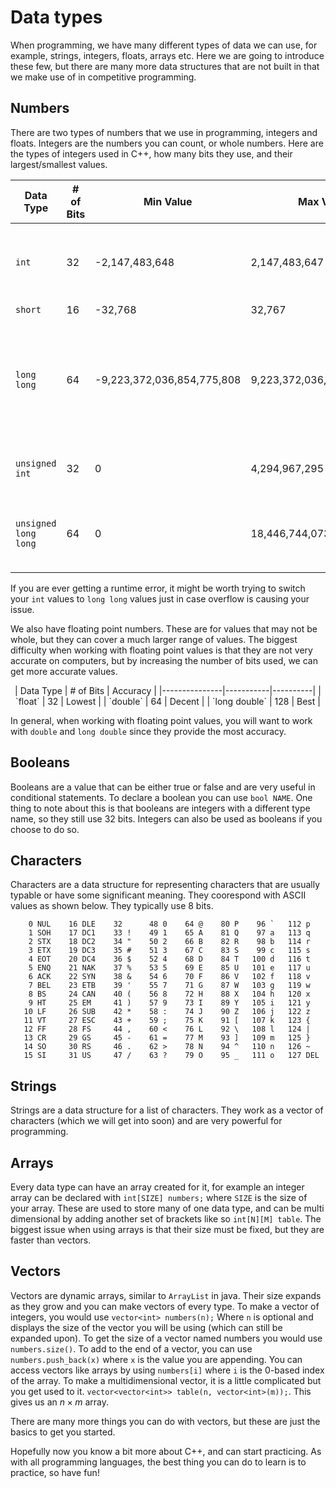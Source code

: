 # Data types

When programming, we have many different types of data we can use, for example, strings, integers, floats, arrays etc.
Here we are going to introduce these few, but there are many more data structures that are not built in that we make use of in competitive programming.

## Numbers

There are two types of numbers that we use in programming, integers and floats.  Integers are the numbers you can count, or whole numbers.
Here are the types of integers used in C++, how many bits they use, and their largest/smallest values.

| Data Type            | # of Bits | Min Value                  | Max Value                  | Use Case                                                              |
|----------------------|-----------|----------------------------|----------------------------|-----------------------------------------------------------------------|
| `int`                | 32        | -2,147,483,648             | 2,147,483,647              | When working with "average" sized numbers                             |
| `short`              | 16        | -32,768                    | 32,767                     | Don't                                                                 |
| `long long`          | 64        | -9,223,372,036,854,775,808 | 9,223,372,036,854,775,807  | When numbers can overflow an integer, but won't overflow `long longs` |
| `unsigned int`       | 32        | 0                          | 4,294,967,295              | Most of the time you won't need this                                  |
| `unsigned long long` | 64        | 0                          | 18,446,744,073,709,551,615 | If you need just a few more bits than `long long`                     |

If you are ever getting a runtime error, it might be worth trying to switch your `int` values to `long long` values just in case overflow is causing your issue.

We also have floating point numbers.  These are for values that may not be whole, but they can cover a much larger range of values.
The biggest difficulty when working with floating point values is that they are not very accurate on computers, but by increasing the number of bits used, we can get more accurate values.

<p align="center">
| Data Type     | # of Bits | Accuracy |
|---------------|-----------|----------|
| `float`       | 32        | Lowest   |
| `double`      | 64        | Decent   |
| `long double` | 128       | Best     |
</p>

In general, when working with floating point values, you will want to work with `double` and `long double` since they provide the most accuracy.

## Booleans
Booleans are a value that can be either true or false and are very useful in conditional statements.
To declare a boolean you can use `bool NAME`.
One thing to note about this is that booleans are integers with a different type name, so they still use 32 bits.
Integers can also be used as booleans if you choose to do so.

## Characters

Characters are a data structure for representing characters that are usually typable or have some significant meaning.
They coorespond with ASCII values as shown below.  They typically use 8  bits.

```console
    0 NUL    16 DLE    32      48 0    64 @    80 P    96 `   112 p 
    1 SOH    17 DC1    33 !    49 1    65 A    81 Q    97 a   113 q 
    2 STX    18 DC2    34 "    50 2    66 B    82 R    98 b   114 r 
    3 ETX    19 DC3    35 #    51 3    67 C    83 S    99 c   115 s 
    4 EOT    20 DC4    36 $    52 4    68 D    84 T   100 d   116 t 
    5 ENQ    21 NAK    37 %    53 5    69 E    85 U   101 e   117 u 
    6 ACK    22 SYN    38 &    54 6    70 F    86 V   102 f   118 v 
    7 BEL    23 ETB    39 '    55 7    71 G    87 W   103 g   119 w 
    8 BS     24 CAN    40 (    56 8    72 H    88 X   104 h   120 x 
    9 HT     25 EM     41 )    57 9    73 I    89 Y   105 i   121 y 
   10 LF     26 SUB    42 *    58 :    74 J    90 Z   106 j   122 z 
   11 VT     27 ESC    43 +    59 ;    75 K    91 [   107 k   123 { 
   12 FF     28 FS     44 ,    60 <    76 L    92 \   108 l   124 | 
   13 CR     29 GS     45 -    61 =    77 M    93 ]   109 m   125 } 
   14 SO     30 RS     46 .    62 >    78 N    94 ^   110 n   126 ~ 
   15 SI     31 US     47 /    63 ?    79 O    95 _   111 o   127 DEL
```

## Strings

Strings are a data structure for a list of characters.
They work as a vector of characters (which we will get into soon) and are very powerful for programming.

## Arrays
Every data type can have an array created for it, for example an integer array can be declared with `int[SIZE] numbers;` where `SIZE` is the size of your array.
These are used to store many of one data type, and can be multi dimensional by adding another set of brackets like so `int[N][M] table`.
The biggest issue when using arrays is that their size must be fixed, but they are faster than vectors.

## Vectors
Vectors are dynamic arrays, similar to `ArrayList` in java.  Their size expands as they grow and you can make vectors of every type.
To make a vector of integers, you would use `vector<int> numbers(n);`  Where `n` is optional and displays the size of the vector you will be using (which can still be expanded upon).
To get the size of a vector named numbers you would use `numbers.size()`.
To add to the end of a vector, you can use `numbers.push_back(x)` where `x` is the value you are appending.
You can access vectors like arrays by using `numbers[i]` where `i` is the 0-based index of the array.
To make a multidimensional vector, it is a little complicated but you get used to it.  `vector<vector<int>> table(n, vector<int>(m));`.
This gives us an $n \times m$ array.

There are many more things you can do with vectors, but these are just the basics to get you started.

Hopefully now you know a bit more about C++, and can start practicing.
As with all programming languages, the best thing you can do to learn is to practice, so have fun!